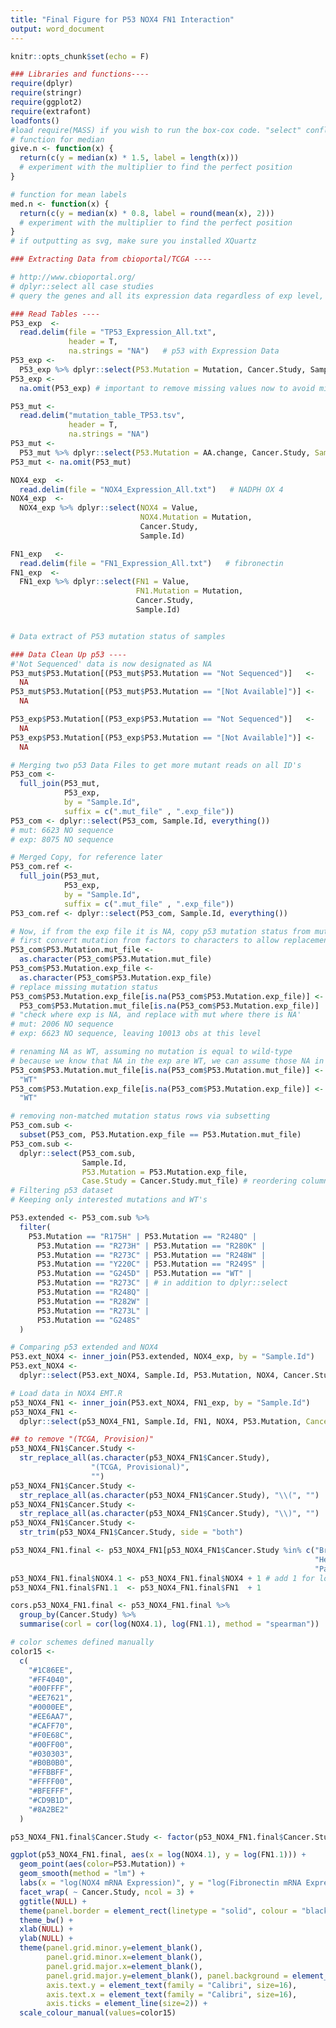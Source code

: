 ```yaml
---
title: "Final Figure for P53 NOX4 FN1 Interaction"
output: word_document
---
```


```r
knitr::opts_chunk$set(echo = F)
```

```r
### Libraries and functions----
require(dplyr)
require(stringr)
require(ggplot2)
require(extrafont)
loadfonts()
#load require(MASS) if you wish to run the box-cox code. "select" conflicts from dplyr and MASS
# function for median
give.n <- function(x) {
  return(c(y = median(x) * 1.5, label = length(x)))
  # experiment with the multiplier to find the perfect position
}

# function for mean labels
med.n <- function(x) {
  return(c(y = median(x) * 0.8, label = round(mean(x), 2)))
  # experiment with the multiplier to find the perfect position
}
# if outputting as svg, make sure you installed XQuartz

### Extracting Data from cbioportal/TCGA ----

# http://www.cbioportal.org/
# dplyr::select all case studies
# query the genes and all its expression data regardless of exp level, e.g. GENE:EXP>=0 EXP<0

### Read Tables ----
P53_exp  <-
  read.delim(file = "TP53_Expression_All.txt",
             header = T,
             na.strings = "NA")   # p53 with Expression Data
P53_exp <-
  P53_exp %>% dplyr::select(P53.Mutation = Mutation, Cancer.Study, Sample.Id)
P53_exp <-
  na.omit(P53_exp) # important to remove missing values now to avoid mixing with 'no mutation'

P53_mut <-
  read.delim("mutation_table_TP53.tsv",
             header = T,
             na.strings = "NA")
P53_mut <-
  P53_mut %>% dplyr::select(P53.Mutation = AA.change, Cancer.Study, Sample.Id = Sample.ID)
P53_mut <- na.omit(P53_mut)

NOX4_exp  <-
  read.delim(file = "NOX4_Expression_All.txt")   # NADPH OX 4
NOX4_exp  <-
  NOX4_exp %>% dplyr::select(NOX4 = Value,
                             NOX4.Mutation = Mutation,
                             Cancer.Study,
                             Sample.Id)

FN1_exp   <-
  read.delim(file = "FN1_Expression_All.txt")   # fibronectin
FN1_exp  <-
  FN1_exp %>% dplyr::select(FN1 = Value,
                            FN1.Mutation = Mutation,
                            Cancer.Study,
                            Sample.Id)


# Data extract of P53 mutation status of samples

### Data Clean Up p53 ----
#'Not Sequenced' data is now designated as NA
P53_mut$P53.Mutation[(P53_mut$P53.Mutation == "Not Sequenced")]   <-
  NA
P53_mut$P53.Mutation[(P53_mut$P53.Mutation == "[Not Available]")] <-
  NA

P53_exp$P53.Mutation[(P53_exp$P53.Mutation == "Not Sequenced")]   <-
  NA
P53_exp$P53.Mutation[(P53_exp$P53.Mutation == "[Not Available]")] <-
  NA

# Merging two p53 Data Files to get more mutant reads on all ID's
P53_com <-
  full_join(P53_mut,
            P53_exp,
            by = "Sample.Id",
            suffix = c(".mut_file" , ".exp_file"))
P53_com <- dplyr::select(P53_com, Sample.Id, everything())
# mut: 6623 NO sequence
# exp: 8075 NO sequence

# Merged Copy, for reference later
P53_com.ref <-
  full_join(P53_mut,
            P53_exp,
            by = "Sample.Id",
            suffix = c(".mut_file" , ".exp_file"))
P53_com.ref <- dplyr::select(P53_com, Sample.Id, everything())

# Now, if from the exp file it is NA, copy p53 mutation status from mut file
# first convert mutation from factors to characters to allow replacement operation
P53_com$P53.Mutation.mut_file <-
  as.character(P53_com$P53.Mutation.mut_file)
P53_com$P53.Mutation.exp_file <-
  as.character(P53_com$P53.Mutation.exp_file)
# replace missing mutation status
P53_com$P53.Mutation.exp_file[is.na(P53_com$P53.Mutation.exp_file)] <-
  P53_com$P53.Mutation.mut_file[is.na(P53_com$P53.Mutation.exp_file)]
# "check where exp is NA, and replace with mut where there is NA'
# mut: 2006 NO sequence
# exp: 6623 NO sequence, leaving 10013 obs at this level

# renaming NA as WT, assuming no mutation is equal to wild-type
# because we know that NA in the exp are WT, we can assume those NA in the mut are also WT
P53_com$P53.Mutation.mut_file[is.na(P53_com$P53.Mutation.mut_file)] <-
  "WT"
P53_com$P53.Mutation.exp_file[is.na(P53_com$P53.Mutation.exp_file)] <-
  "WT"

# removing non-matched mutation status rows via subsetting
P53_com.sub <-
  subset(P53_com, P53.Mutation.exp_file == P53.Mutation.mut_file)
P53_com.sub <-
  dplyr::select(P53_com.sub,
                Sample.Id,
                P53.Mutation = P53.Mutation.exp_file,
                Case.Study = Cancer.Study.mut_file) # reordering columns and mut mutation column
# Filtering p53 dataset
# Keeping only interested mutations and WT's

P53.extended <- P53_com.sub %>%
  filter(
    P53.Mutation == "R175H" | P53.Mutation == "R248Q" |
      P53.Mutation == "R273H" | P53.Mutation == "R280K" |
      P53.Mutation == "R273C" | P53.Mutation == "R248W" |
      P53.Mutation == "Y220C" | P53.Mutation == "R249S" |
      P53.Mutation == "G245D" | P53.Mutation == "WT" |
      P53.Mutation == "R273C" | # in addition to dplyr::select
      P53.Mutation == "R248Q" |
      P53.Mutation == "R282W" |
      P53.Mutation == "R273L" |
      P53.Mutation == "G248S"
  )

# Comparing p53 extended and NOX4
P53.ext_NOX4 <- inner_join(P53.extended, NOX4_exp, by = "Sample.Id")
P53.ext_NOX4 <-
  dplyr::select(P53.ext_NOX4, Sample.Id, P53.Mutation, NOX4, Cancer.Study)

# Load data in NOX4 EMT.R
p53_NOX4_FN1 <- inner_join(P53.ext_NOX4, FN1_exp, by = "Sample.Id")
p53_NOX4_FN1 <-
  dplyr::select(p53_NOX4_FN1, Sample.Id, FN1, NOX4, P53.Mutation, Cancer.Study = Cancer.Study.x)

## to remove "(TCGA, Provision)"
p53_NOX4_FN1$Cancer.Study <-
  str_replace_all(as.character(p53_NOX4_FN1$Cancer.Study),
                  "(TCGA, Provisional)",
                  "")
p53_NOX4_FN1$Cancer.Study <-
  str_replace_all(as.character(p53_NOX4_FN1$Cancer.Study), "\\(", "")
p53_NOX4_FN1$Cancer.Study <-
  str_replace_all(as.character(p53_NOX4_FN1$Cancer.Study), "\\)", "")
p53_NOX4_FN1$Cancer.Study <-
  str_trim(p53_NOX4_FN1$Cancer.Study, side = "both")

p53_NOX4_FN1.final <- p53_NOX4_FN1[p53_NOX4_FN1$Cancer.Study %in% c("Breast Invasive Carcinoma",
                                                                    "Head and Neck Squamous Cell Carcinoma",
                                                                    "Pancreatic Adenocarcinoma"), ]
p53_NOX4_FN1.final$NOX4.1 <- p53_NOX4_FN1.final$NOX4 + 1 # add 1 for log transformation of 0's
p53_NOX4_FN1.final$FN1.1  <- p53_NOX4_FN1.final$FN1  + 1

cors.p53_NOX4_FN1.final <- p53_NOX4_FN1.final %>%
  group_by(Cancer.Study) %>%
  summarise(corl = cor(log(NOX4.1), log(FN1.1), method = "spearman"))
```

```r
# color schemes defined manually
color15 <-
  c(
    "#1C86EE",
    "#FF4040",
    "#00FFFF",
    "#EE7621",
    "#0000EE",
    "#EE6AA7",
    "#CAFF70",
    "#F0E68C",
    "#00FF00",
    "#030303",
    "#B0B0B0",
    "#FFBBFF",
    "#FFFF00",
    "#BFEFFF",
    "#CD9B1D",
    "#8A2BE2"
  )

```

```r
p53_NOX4_FN1.final$Cancer.Study <- factor(p53_NOX4_FN1.final$Cancer.Study, levels=c("Breast Invasive Carcinoma", "Pancreatic Adenocarcinoma", "Head and Neck Squamous Cell Carcinoma")) # changes the order with factor(level=)

ggplot(p53_NOX4_FN1.final, aes(x = log(NOX4.1), y = log(FN1.1))) +
  geom_point(aes(color=P53.Mutation)) +
  geom_smooth(method = "lm") +
  labs(x = "log(NOX4 mRNA Expression)", y = "log(Fibronectin mRNA Expression)") +
  facet_wrap( ~ Cancer.Study, ncol = 3) +
  ggtitle(NULL) + 
  theme(panel.border = element_rect(linetype = "solid", colour = "black")) +
  theme_bw() +
  xlab(NULL) +
  ylab(NULL) +
  theme(panel.grid.minor.y=element_blank(),
        panel.grid.minor.x=element_blank(),
        panel.grid.major.x=element_blank(),
        panel.grid.major.y=element_blank(), panel.background = element_rect(color = "black", size = 4),
        axis.text.y = element_text(family = "Calibri", size=16),
        axis.text.x = element_text(family = "Calibri", size=16),
        axis.ticks = element_line(size=2)) +
  scale_colour_manual(values=color15)
```